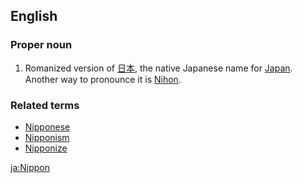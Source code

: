 ==English==
===Proper noun===
{{en-proper noun|-}}

#Romanized version of [[日本]], the native Japanese name for [[Japan]]. Another way to pronounce it is [[Nihon]].

===Related terms===
*[[Nipponese]]
*[[Nipponism]]
*[[Nipponize]]

[[ja:Nippon]]